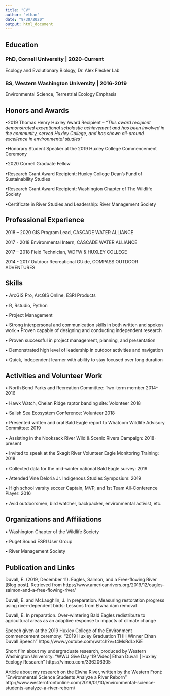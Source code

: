 ```yaml
---
title: "CV"
author: "ethan"
date: "9/30/2020"
output: html_document
---
```


## **Education**

### PhD, Cornell University | 2020-Current
Ecology and Evolutionary Biology, Dr. Alex Flecker Lab

### BS, Western Washington University | 2016-2019
Environmental Science, Terrestrial Ecology Emphasis 

## **Honors and Awards**

•2019 Thomas Henry Huxley Award Recipient – *"This award recipient demonstrated exceptional scholastic achievement and has been involved in the community, served Huxley College, and has shown all-around excellence in environmental studies”*

•Honorary Student Speaker at the 2019 Huxley College Commencement Ceremony

•2020 Cornell Graduate Fellow

•Research Grant Award Recipient: Huxley College Dean’s Fund of Sustainability Studies

•Research Grant Award Recipient: Washington Chapter of The Wildlife Society

•Certificate in River Studies and Leadership: River Management Society


## **Professional Experience**

2018 – 2020
GIS Program Lead, CASCADE WATER ALLIANCE

2017 - 2018 
Environmental Intern, CASCADE WATER ALLIANCE

2017 – 2018 
Field Technician, WDFW & HUXLEY COLLEGE

2014 - 2017 
Outdoor Recreational GUide, COMPASS OUTDOOR ADVENTURES


## **Skills**

•	ArcGIS Pro, ArcGIS Online, ESRI Products

•	R, Rstudio, Python

•	Project Management

•	Strong interpersonal and communication skills in both written and spoken work	•	Proven capable of designing and conducting independent research

•	Proven successful in project management, planning, and presentation

•	Demonstrated high level of leadership in outdoor activities and navigation

•	Quick, independent learner with ability to stay focused over long duration


## **Activities and Volunteer Work**

• North Bend Parks and Recreation Committee: Two-term member 2014-2016

•	Hawk Watch, Chelan Ridge raptor banding site: Volonteer 2018

•	Salish Sea Ecosystem Conference: Volunteer 2018

•	Presented written and oral Bald Eagle report to Whatcom Wildlife Advisory Committee: 2019

•	Assisting in the Nooksack River Wild & Scenic Rivers Campaign: 2018-present

•	Invited to speak at the Skagit River Volunteer Eagle Monitoring Training: 2018

•	Collected data for the mid-winter national Bald Eagle survey: 2019

•	Attended Vine Deloria Jr. Indigenous Studies Symposium: 2019

•	High school varsity soccer Captain, MVP, and 1st Team All-Conference Player: 2016 

•	Avid outdoorsmen, bird watcher, backpacker, environmental activist, etc.


## **Organizations and Affiliations**

•	Washington Chapter of the Wildlife Society

•	Puget Sound ESRI User Group

•	River Management Society


## **Publication and Links **

Duvall, E. (2019, December 11). Eagles, Salmon, and a Free-flowing River [Blog post]. Retrieved from 
https://www.americanrivers.org/2019/12/eagles-salmon-and-a-free-flowing-river/

Duvall, E. and McLaughlin, J. In preparation. Measuring restoration progress using river-dependent 
birds: Lessons from Elwha dam removal

Duvall, E. In preparation. Over-wintering Bald Eagles redistribute to agricultural areas as an adaptive 
response to impacts of climate change

Speech given at the 2019 Huxley College of the Environment commencement ceremony:
“2019 Huxley Graduation THH Winner Ethan Duvall Speech”
https://www.youtube.com/watch?v=t4MsRdLxKiE

Short film about my undergraduate research, produced by Western Washington University:
“WWU Give Day ’19 Video| Ethan Duvall | Huxley Ecology Research”
	https://vimeo.com/336206305

Article about my research on the Elwha River, written by the Western Front:
“Environmental Science Students Analyze a River Reborn”
http://www.westernfrontonline.com/2019/01/10/environmental-science-students-analyze-a-river-reborn/




